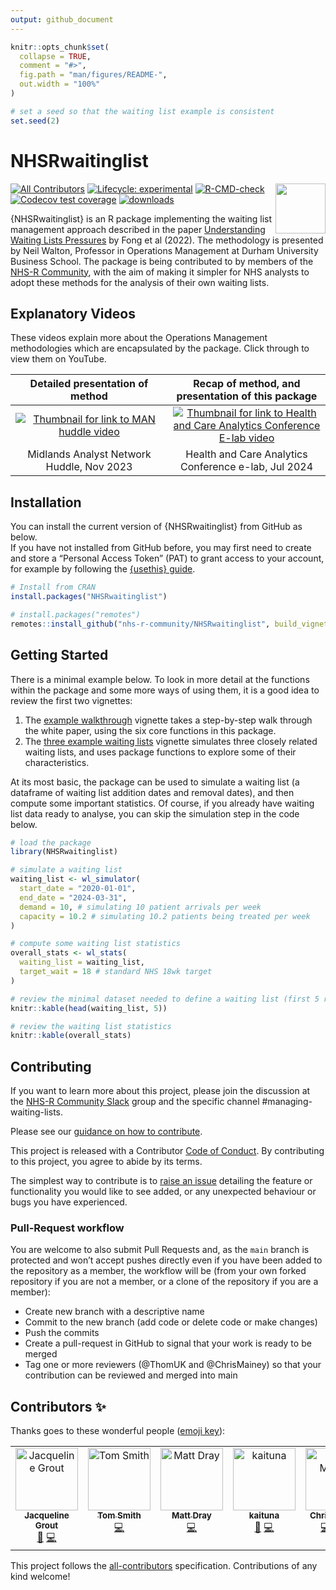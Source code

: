 ```yaml
---
output: github_document
---
```


<!-- README.md is generated from README.Rmd. Please edit that file -->

```r
knitr::opts_chunk$set(
  collapse = TRUE,
  comment = "#>",
  fig.path = "man/figures/README-",
  out.width = "100%"
)

# set a seed so that the waiting list example is consistent
set.seed(2)
```

# NHSRwaitinglist

<a alt="NHS-R Community's logo" href='https://nhsrcommunity.com/'><img src='https://nhs-r-community.github.io/assets/logo/nhsr-logo.png' align="right" height="80" /></a>

<!-- badges: start -->
[![All Contributors](https://img.shields.io/badge/all_contributors-7-orange.svg?style=flat-square)](#contributors-)
[![Lifecycle: experimental](https://img.shields.io/badge/lifecycle-experimental-orange.svg)](https://lifecycle.r-lib.org/articles/stages.html#experimental)
[![R-CMD-check](https://github.com/nhs-r-community/NHSRwaitinglist/actions/workflows/R-CMD-check.yaml/badge.svg)](https://github.com/nhs-r-community/NHSRwaitinglist/actions/workflows/R-CMD-check.yaml)
[![Codecov test coverage](https://codecov.io/gh/nhs-r-community/NHSRwaitinglist/branch/main/graph/badge.svg)](https://app.codecov.io/gh/nhs-r-community/NHSRwaitinglist?branch=main)
[![downloads](https://cranlogs.r-pkg.org/badges/grand-total/NHSRwaitinglist)](https://cran.r-project.org/package=NHSRwaitinglist)
<!-- badges: end -->

{NHSRwaitinglist} is an R package implementing the waiting list management approach described in the paper [Understanding Waiting Lists Pressures](https://www.medrxiv.org/content/10.1101/2022.08.23.22279117v1) by Fong et al (2022).  The methodology is presented by Neil Walton, Professor in Operations Management at Durham University Business School.  The package is being contributed to by members of the [NHS-R Community](https://nhsrcommunity.com/), with the aim of making it simpler for NHS analysts to adopt these methods for the analysis of their own waiting lists.  

## Explanatory Videos

These videos explain more about the Operations Management methodologies which are encapsulated by the package.  Click through to view them on YouTube.

Detailed presentation of method | Recap of method, and presentation of this package
:---:|:---:
[![Thumbnail for link to MAN huddle video](man/figures/NHSRwaitinglist_MAN_huddle_thumbnail.jpg)](https://www.youtube.com/watch?v=NWthhW5Fgls) | [![Thumbnail for link to Health and Care Analytics Conference E-lab video](man/figures/NHSRwaitinglist_HACA_elab_thumbnail.jpg)](https://www.youtube.com/watch?v=3peqTEl_ZAQ)
Midlands Analyst Network Huddle, Nov 2023 | Health and Care Analytics Conference e-lab, Jul 2024

## Installation 

You can install the current version of {NHSRwaitinglist} from GitHub as below.  
If you have not installed from GitHub before, you may first need to create and store a "Personal Access Token" (PAT) to grant access to your account, for example by following the [{usethis} guide](https://usethis.r-lib.org/articles/git-credentials.html#get-a-personal-access-token-pat).

```r
# Install from CRAN
install.packages("NHSRwaitinglist")

# install.packages("remotes")
remotes::install_github("nhs-r-community/NHSRwaitinglist", build_vignettes = TRUE)
```

## Getting Started

There is a minimal example below.  To look in more detail at the functions within the package and some more ways of using them, it is a good idea to review the first two vignettes:

1. The [example walkthrough](https://nhs-r-community.github.io/NHSRwaitinglist/articles/example_walkthrough.html) vignette takes a step-by-step walk through the white paper, using the six core functions in this package.  
2. The [three example waiting lists](https://nhs-r-community.github.io/NHSRwaitinglist/articles/three_example_waiting_lists.html) vignette simulates three closely related waiting lists, and uses package functions to explore some of their characteristics.  

At its most basic, the package can be used to simulate a waiting list (a dataframe of waiting list addition dates and removal dates), and then compute some important statistics.  Of course, if you already have waiting list data ready to analyse, you can skip the simulation step in the code below.

```r
# load the package
library(NHSRwaitinglist)

# simulate a waiting list
waiting_list <- wl_simulator(
  start_date = "2020-01-01",
  end_date = "2024-03-31",
  demand = 10, # simulating 10 patient arrivals per week
  capacity = 10.2 # simulating 10.2 patients being treated per week
)

# compute some waiting list statistics
overall_stats <- wl_stats(
  waiting_list = waiting_list,
  target_wait = 18 # standard NHS 18wk target
)

# review the minimal dataset needed to define a waiting list (first 5 rows only)
knitr::kable(head(waiting_list, 5))

# review the waiting list statistics
knitr::kable(overall_stats)
```

## Contributing

If you want to learn more about this project, please join the discussion at the [NHS-R Community Slack](https://nhsrway.nhsrcommunity.com/community-handbook.html#slack) group and the specific channel #managing-waiting-lists.

Please see our 
[guidance on how to contribute](https://tools.nhsrcommunity.com/contribution.html).

This project is released with a Contributor [Code of Conduct](https://github.com/nhs-r-community/NHSRwaitinglist/blob/main/CODE_OF_CONDUCT.md). 
By contributing to this project, you agree to abide by its terms.

The simplest way to contribute is to [raise an issue](https://github.com/nhs-r-community/NHSRwaitinglist/issues) detailing the feature or functionality you would like to see added, or any unexpected behaviour or bugs you have experienced.

### Pull-Request workflow

You are welcome to also submit Pull Requests and, as the `main` branch is protected and won't accept pushes directly even if you have been added to the repository as a member, the workflow will be (from your own forked repository if you are not a member, or a clone of the repository if you are a member):

* Create new branch with a descriptive name
* Commit to the new branch (add code or delete code or make changes)
* Push the commits 
* Create a pull-request in GitHub to signal that your work is ready to be merged
* Tag one or more reviewers (@ThomUK and @ChrisMainey) so that your contribution can be reviewed and merged into main


## Contributors ✨

Thanks goes to these wonderful people ([emoji key](https://allcontributors.org/docs/en/emoji-key)):

<!-- ALL-CONTRIBUTORS-LIST:START - Do not remove or modify this section -->
<!-- prettier-ignore-start -->
<!-- markdownlint-disable -->
<table>
  <tbody>
    <tr>
      <td align="center" valign="top" width="14.28%"><a href="https://github.com/jacgrout"><img src="https://avatars.githubusercontent.com/u/103451105?v=4?s=100" width="100px;" alt="Jacqueline Grout"/><br /><sub><b>Jacqueline Grout</b></sub></a><br /><a href="#ideas-jacgrout" title="Ideas, Planning, & Feedback">🤔</a> <a href="https://github.com/nhs-r-community/NHSRwaitinglist/commits?author=jacgrout" title="Code">💻</a></td>
      <td align="center" valign="top" width="14.28%"><a href="https://github.com/ThomUK"><img src="https://avatars.githubusercontent.com/u/10871342?v=4?s=100" width="100px;" alt="Tom Smith"/><br /><sub><b>Tom Smith</b></sub></a><br /><a href="https://github.com/nhs-r-community/NHSRwaitinglist/commits?author=ThomUK" title="Code">💻</a></td>
      <td align="center" valign="top" width="14.28%"><a href="https://www.matt-dray.com/"><img src="https://avatars.githubusercontent.com/u/18232097?v=4?s=100" width="100px;" alt="Matt Dray"/><br /><sub><b>Matt Dray</b></sub></a><br /><a href="https://github.com/nhs-r-community/NHSRwaitinglist/commits?author=matt-dray" title="Code">💻</a></td>
      <td align="center" valign="top" width="14.28%"><a href="https://github.com/kaituna"><img src="https://avatars.githubusercontent.com/u/151142766?v=4?s=100" width="100px;" alt="kaituna"/><br /><sub><b>kaituna</b></sub></a><br /><a href="https://github.com/nhs-r-community/NHSRwaitinglist/commits?author=kaituna" title="Documentation">📖</a> <a href="https://github.com/nhs-r-community/NHSRwaitinglist/commits?author=kaituna" title="Code">💻</a></td>
      <td align="center" valign="top" width="14.28%"><a href="https://github.com/chrismainey"><img src="https://avatars.githubusercontent.com/u/39626211?v=4?s=100" width="100px;" alt="Chris Mainey"/><br /><sub><b>Chris Mainey</b></sub></a><br /><a href="https://github.com/nhs-r-community/NHSRwaitinglist/commits?author=chrismainey" title="Code">💻</a> <a href="https://github.com/nhs-r-community/NHSRwaitinglist/commits?author=chrismainey" title="Documentation">📖</a> <a href="https://github.com/nhs-r-community/NHSRwaitinglist/commits?author=chrismainey" title="Tests">⚠️</a></td>
      <td align="center" valign="top" width="14.28%"><a href="https://github.com/PeterSNHS"><img src="https://avatars.githubusercontent.com/u/67410797?v=4?s=100" width="100px;" alt="PeterSNHS"/><br /><sub><b>PeterSNHS</b></sub></a><br /><a href="https://github.com/nhs-r-community/NHSRwaitinglist/commits?author=PeterSNHS" title="Documentation">📖</a></td>
      <td align="center" valign="top" width="14.28%"><a href="https://github.com/neilwalton"><img src="https://avatars.githubusercontent.com/u/53338269?v=4?s=100" width="100px;" alt="neilwalton"/><br /><sub><b>neilwalton</b></sub></a><br /><a href="https://github.com/nhs-r-community/NHSRwaitinglist/commits?author=neilwalton" title="Code">💻</a> <a href="https://github.com/nhs-r-community/NHSRwaitinglist/commits?author=neilwalton" title="Documentation">📖</a></td>
    </tr>
  </tbody>
</table>

<!-- markdownlint-restore -->
<!-- prettier-ignore-end -->

<!-- ALL-CONTRIBUTORS-LIST:END -->

This project follows the [all-contributors](https://github.com/all-contributors/all-contributors) specification. Contributions of any kind welcome!
